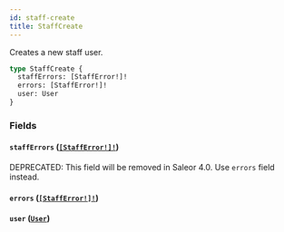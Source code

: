 ```yaml
---
id: staff-create
title: StaffCreate
---
```


Creates a new staff user.

```graphql
type StaffCreate {
  staffErrors: [StaffError!]!
  errors: [StaffError!]!
  user: User
}
```

### Fields

#### `staffErrors` ([`[StaffError!]!`](/docs/developer/api-reference/objects/staff-error))

<span class="badge badge--warning">DEPRECATED: This field will be removed in Saleor 4.0. Use `errors` field instead.</span>

#### `errors` ([`[StaffError!]!`](/docs/developer/api-reference/objects/staff-error))

#### `user` ([`User`](/docs/developer/api-reference/objects/user))
